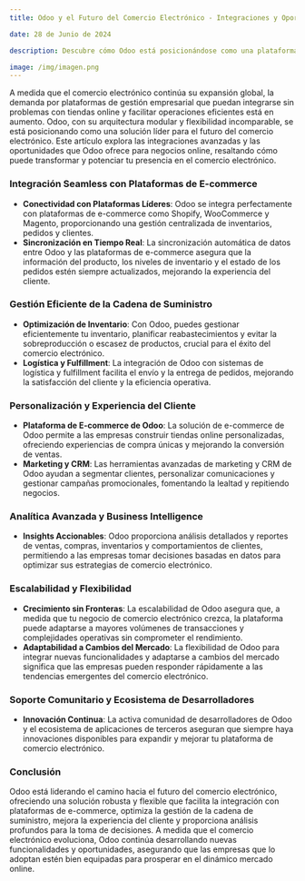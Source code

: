 ```yaml
---
title: Odoo y el Futuro del Comercio Electrónico - Integraciones y Oportunidades

date: 28 de Junio de 2024

description: Descubre cómo Odoo está posicionándose como una plataforma líder para el futuro del comercio electrónico, facilitando integraciones avanzadas y abriendo nuevas oportunidades para negocios online.

image: /img/imagen.png
---
```


A medida que el comercio electrónico continúa su expansión global, la demanda por plataformas de gestión empresarial que puedan integrarse sin problemas con tiendas online y facilitar operaciones eficientes está en aumento. Odoo, con su arquitectura modular y flexibilidad incomparable, se está posicionando como una solución líder para el futuro del comercio electrónico. Este artículo explora las integraciones avanzadas y las oportunidades que Odoo ofrece para negocios online, resaltando cómo puede transformar y potenciar tu presencia en el comercio electrónico.

### **Integración Seamless con Plataformas de E-commerce**

- **Conectividad con Plataformas Líderes**: Odoo se integra perfectamente con plataformas de e-commerce como Shopify, WooCommerce y Magento, proporcionando una gestión centralizada de inventarios, pedidos y clientes.
- **Sincronización en Tiempo Real**: La sincronización automática de datos entre Odoo y las plataformas de e-commerce asegura que la información del producto, los niveles de inventario y el estado de los pedidos estén siempre actualizados, mejorando la experiencia del cliente.

### **Gestión Eficiente de la Cadena de Suministro**

- **Optimización de Inventario**: Con Odoo, puedes gestionar eficientemente tu inventario, planificar reabastecimientos y evitar la sobreproducción o escasez de productos, crucial para el éxito del comercio electrónico.
- **Logística y Fulfillment**: La integración de Odoo con sistemas de logística y fulfillment facilita el envío y la entrega de pedidos, mejorando la satisfacción del cliente y la eficiencia operativa.

### **Personalización y Experiencia del Cliente**

- **Plataforma de E-commerce de Odoo**: La solución de e-commerce de Odoo permite a las empresas construir tiendas online personalizadas, ofreciendo experiencias de compra únicas y mejorando la conversión de ventas.
- **Marketing y CRM**: Las herramientas avanzadas de marketing y CRM de Odoo ayudan a segmentar clientes, personalizar comunicaciones y gestionar campañas promocionales, fomentando la lealtad y repitiendo negocios.

### **Analítica Avanzada y Business Intelligence**

- **Insights Accionables**: Odoo proporciona análisis detallados y reportes de ventas, compras, inventarios y comportamientos de clientes, permitiendo a las empresas tomar decisiones basadas en datos para optimizar sus estrategias de comercio electrónico.

### **Escalabilidad y Flexibilidad**

- **Crecimiento sin Fronteras**: La escalabilidad de Odoo asegura que, a medida que tu negocio de comercio electrónico crezca, la plataforma puede adaptarse a mayores volúmenes de transacciones y complejidades operativas sin comprometer el rendimiento.
- **Adaptabilidad a Cambios del Mercado**: La flexibilidad de Odoo para integrar nuevas funcionalidades y adaptarse a cambios del mercado significa que las empresas pueden responder rápidamente a las tendencias emergentes del comercio electrónico.

### **Soporte Comunitario y Ecosistema de Desarrolladores**

- **Innovación Continua**: La activa comunidad de desarrolladores de Odoo y el ecosistema de aplicaciones de terceros aseguran que siempre haya innovaciones disponibles para expandir y mejorar tu plataforma de comercio electrónico.

### **Conclusión**

Odoo está liderando el camino hacia el futuro del comercio electrónico, ofreciendo una solución robusta y flexible que facilita la integración con plataformas de e-commerce, optimiza la gestión de la cadena de suministro, mejora la experiencia del cliente y proporciona análisis profundos para la toma de decisiones. A medida que el comercio electrónico evoluciona, Odoo continúa desarrollando nuevas funcionalidades y oportunidades, asegurando que las empresas que lo adoptan estén bien equipadas para prosperar en el dinámico mercado online.
